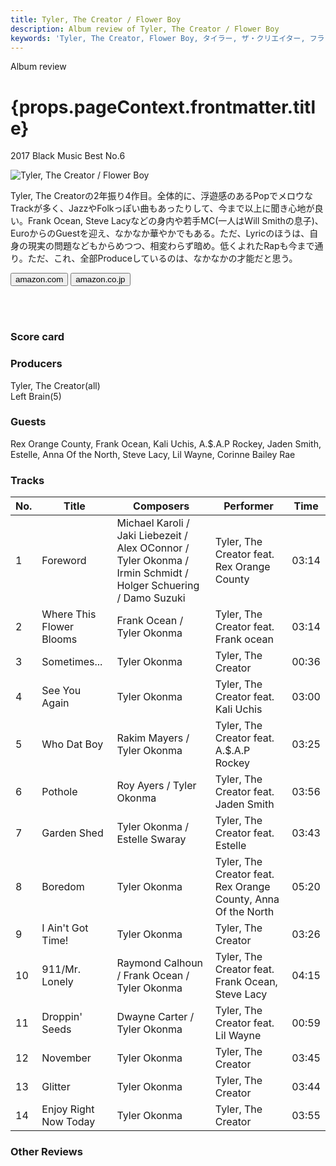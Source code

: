 ```yaml
---
title: Tyler, The Creator / Flower Boy
description: Album review of Tyler, The Creator / Flower Boy
keywords: 'Tyler, The Creator, Flower Boy, タイラー, ザ・クリエイター, フラワー・ボーイ'
---
```





<p className="largeP">Album review</p>
<h1 className="h1--no--margin">{props.pageContext.frontmatter.title}</h1>
<p className="largeP"><Link to="/best50/2017/">2017 Black Music Best No.6</Link></p>

<Row  className="image-card-group">
	<Column colMd={"3"} colLg={"4"} noGutterMdLeft="">
       <ImageCard>

![Tyler, The Creator / Flower Boy](../../images/cd/tyler3L.jpg) 

</ImageCard>
	</Column>
	<Column colMd={"4"} colLg={"8"} noGutterMdLeft="">
	<p>
	Tyler, The Creatorの2年振り4作目。全体的に、浮遊感のあるPopでメロウなTrackが多く、JazzやFolkっぽい曲もあったりして、今まで以上に聞き心地が良い。Frank Ocean, Steve Lacyなどの身内や若手MC(一人はWill Smithの息子)、EuroからのGuestを迎え、なかなか華やかでもある。ただ、Lyricのほうは、自身の現実の問題などもからめつつ、相変わらず暗め。低くよれたRapも今まで通り。ただ、これ、全部Produceしているのは、なかなかの才能だと思う。
	</p>
	<div>
	  <Button className="button-right-mergin"  href="https://amzn.to/30P5e7i" kind="primary" size="small" renderIcon={ArrowUpRight24}>
      amazon.com
    </Button>
    <Button className="button-right-mergin"  href="https://amzn.to/39s5rky" kind="secondary" size="small" renderIcon={ArrowUpRight24}>
      amazon.co.jp
    </Button>
	</div>
	<a href="https://geo.music.apple.com/jp/album/flower-boy/1254572564?mt=1&app=music&ls=1&at=11lcug" style="display:inline-block;overflow:hidden;background:url(https://linkmaker.itunes.apple.com/ja-jp/lockup.svg?releaseDate=2017-07-21T00:00:00Z&kind=album&bubble=apple_music&style=mono-black) no-repeat;width:180px;height:45px;"></a>
	<a href="https://geo.music.apple.com/jp/album/flower-boy/1254572564?app=itunes&at=11lcug" style="display:inline-block;overflow:hidden;background:url(https://linkmaker.itunes.apple.com/ja-jp/badge-lrg.svg?releaseDate=2017-07-21T00:00:00Z&kind=album&bubble=itunes_music) no-repeat;width:140px;height:45px;"></a>
	</Column>
</Row>
<Row >
	<Column colMd={"4"} colLg={"4"} noGutterMdLeft="">
<div>
    <h3>Score card</h3>
	<SliderJS1 value="1" />
    <SliderJS2 value="1" />
	<SliderJS3 value="2" />
    <SliderJS4 value="9" />
</div>
</Column>
<Column colMd={"8"} colLg={"8"} noGutterMdLeft="">
<div>
<h3>Producers</h3>
<p>
Tyler, The Creator(all)
<br/>Left Brain(5)
</p>
<h3>Guests</h3>
<p>
Rex Orange County, Frank Ocean, Kali Uchis, A.$.A.P Rockey, Jaden Smith, Estelle, Anna Of the North, Steve Lacy, Lil Wayne, Corinne Bailey Rae
</p>
</div>
</Column>
</Row>

<h3>Tracks</h3>

| No. |	 Title                   |	 Composers                                                                                                    |	 Performer                                                    |	 Time |
| --- |	------------------------ | -------------------------------------------------------------------------------------------------------------- | ------------------------------------------------------------- | ----- |
| 1	  |	Foreword                 | Michael Karoli / Jaki Liebezeit / Alex OConnor / Tyler Okonma / Irmin Schmidt / Holger Schuering / Damo Suzuki |	Tyler, The Creator feat. Rex Orange County                    |	03:14 |
| 2	  |	Where This Flower Blooms | Frank Ocean / Tyler Okonma                                                                                     |	Tyler, The Creator feat. Frank ocean                          |	03:14 |
| 3	  |	Sometimes...             | Tyler Okonma                                                                                                   |	Tyler, The Creator                                            |	00:36 |
| 4	  |	See You Again            | Tyler Okonma                                                                                                   |	Tyler, The Creator feat. Kali Uchis                           |	03:00 |
| 5	  |	Who Dat Boy              | Rakim Mayers / Tyler Okonma                                                                                    |	Tyler, The Creator feat. A.$.A.P Rockey                       |	03:25 |
| 6	  |	Pothole                  | Roy Ayers / Tyler Okonma                                                                                       |	Tyler, The Creator feat. Jaden Smith                          |	03:56 |
| 7	  |	Garden Shed              | Tyler Okonma / Estelle Swaray                                                                                  |	Tyler, The Creator feat. Estelle                              |	03:43 |
| 8	  |	Boredom                  | Tyler Okonma                                                                                                   |	Tyler, The Creator feat. Rex Orange County, Anna Of the North |	05:20 |
| 9	  |	I Ain't Got Time!        | Tyler Okonma                                                                                                   |	Tyler, The Creator                                            |	03:26 |
| 10  |	911/Mr. Lonely           | Raymond Calhoun / Frank Ocean / Tyler Okonma                                                                   |	Tyler, The Creator feat. Frank Ocean, Steve Lacy              |	04:15 |
| 11  |	Droppin' Seeds           | Dwayne Carter / Tyler Okonma                                                                                   |	Tyler, The Creator feat. Lil Wayne                            |	00:59 |
| 12  |	November                 | Tyler Okonma                                                                                                   |	Tyler, The Creator                                            |	03:45 |
| 13  |	Glitter                  | Tyler Okonma                                                                                                   |	Tyler, The Creator                                            |	03:44 |
| 14  |	Enjoy Right Now Today    | Tyler Okonma                                                                                                   |	Tyler, The Creator                                            |	03:55 |

<h3>Other Reviews</h3>

<Row>
<Column colMd={3} colLg={3} noGutterMdLeft>
<Review1 />
</Column>
</Row>